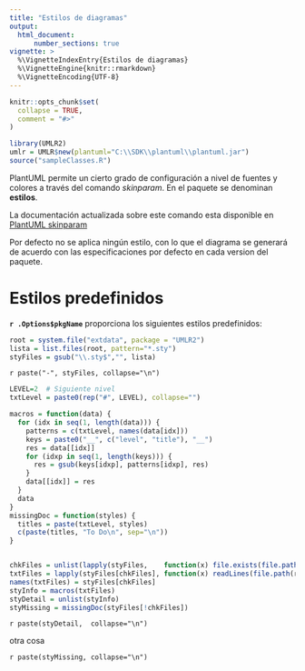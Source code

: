```yaml
---
title: "Estilos de diagramas"
output: 
  html_document:
      number_sections: true
vignette: >
  %\VignetteIndexEntry{Estilos de diagramas}
  %\VignetteEngine{knitr::rmarkdown}
  %\VignetteEncoding{UTF-8}
---
```


```r
knitr::opts_chunk$set(
  collapse = TRUE,
  comment = "#>"
)
```

```r
library(UMLR2)
umlr = UMLR$new(plantuml="C:\\SDK\\plantuml\\plantuml.jar")
source("sampleClasses.R")
```

PlantUML permite un cierto grado de configuración a nivel de fuentes y colores a través del comando _skinparam_. En el paquete se denominan **estilos**.

La documentación actualizada sobre este comando esta disponible en [PlantUML skinparam](https://plantuml.com/es/skinparam)

Por defecto no se aplica ningún estilo, con lo que el diagrama se generará de acuerdo con las especificaciones por defecto en cada version del paquete.

# Estilos predefinidos

**`r .Options$pkgName`** proporciona los siguientes estilos predefinidos:
```r
root = system.file("extdata", package = "UMLR2")
lista = list.files(root, pattern="*.sty")
styFiles = gsub("\\.sty$","", lista)
```

`r paste("-", styFiles, collapse="\n")`

```r
LEVEL=2  # Siguiente nivel
txtLevel = paste0(rep("#", LEVEL), collapse="")

macros = function(data) {
  for (idx in seq(1, length(data))) {
    patterns = c(txtLevel, names(data[idx]))
    keys = paste0("__", c("level", "title"), "__")
    res = data[[idx]]
    for (idxp in seq(1, length(keys))) {
      res = gsub(keys[idxp], patterns[idxp], res)
    }
    data[[idx]] = res
  }
  data
}
missingDoc = function(styles) {
  titles = paste(txtLevel, styles)
  c(paste(titles, "To Do\n", sep="\n"))
}


chkFiles = unlist(lapply(styFiles,    function(x) file.exists(file.path(root, paste0(x, ".Rmd")))))
txtFiles = lapply(styFiles[chkFiles], function(x) readLines(file.path(root, paste0(x, ".Rmd"))))
names(txtFiles) = styFiles[chkFiles]
styInfo = macros(txtFiles)
styDetail = unlist(styInfo)
styMissing = missingDoc(styFiles[!chkFiles])
```

`r paste(styDetail,  collapse="\n")`


otra cosa 


`r paste(styMissing, collapse="\n")`
